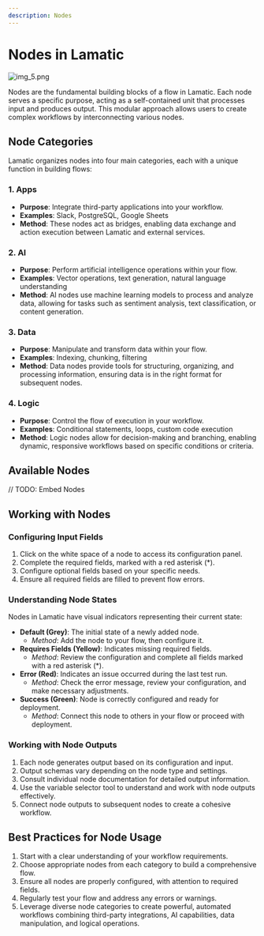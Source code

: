 ```yaml
---
description: Nodes
---
```


# Nodes in Lamatic

![img_5.png](./img_5.png)

Nodes are the fundamental building blocks of a flow in Lamatic. Each node serves a specific purpose, acting as a self-contained unit that processes input and produces output. This modular approach allows users to create complex workflows by interconnecting various nodes.

## Node Categories

Lamatic organizes nodes into four main categories, each with a unique function in building flows:

### 1. Apps

- **Purpose**: Integrate third-party applications into your workflow.
- **Examples**: Slack, PostgreSQL, Google Sheets
- **Method**: These nodes act as bridges, enabling data exchange and action execution between Lamatic and external services.

### 2. AI

- **Purpose**: Perform artificial intelligence operations within your flow.
- **Examples**: Vector operations, text generation, natural language understanding
- **Method**: AI nodes use machine learning models to process and analyze data, allowing for tasks such as sentiment analysis, text classification, or content generation.

### 3. Data

- **Purpose**: Manipulate and transform data within your flow.
- **Examples**: Indexing, chunking, filtering
- **Method**: Data nodes provide tools for structuring, organizing, and processing information, ensuring data is in the right format for subsequent nodes.

### 4. Logic

- **Purpose**: Control the flow of execution in your workflow.
- **Examples**: Conditional statements, loops, custom code execution
- **Method**: Logic nodes allow for decision-making and branching, enabling dynamic, responsive workflows based on specific conditions or criteria.

## Available Nodes
// TODO: Embed Nodes

## Working with Nodes

### Configuring Input Fields

1. Click on the white space of a node to access its configuration panel.
2. Complete the required fields, marked with a red asterisk (*).
3. Configure optional fields based on your specific needs.
4. Ensure all required fields are filled to prevent flow errors.

### Understanding Node States

Nodes in Lamatic have visual indicators representing their current state:

- **Default (Grey)**: The initial state of a newly added node.
    - *Method*: Add the node to your flow, then configure it.
- **Requires Fields (Yellow)**: Indicates missing required fields.
    - *Method*: Review the configuration and complete all fields marked with a red asterisk (*).
- **Error (Red)**: Indicates an issue occurred during the last test run.
    - *Method*: Check the error message, review your configuration, and make necessary adjustments.
- **Success (Green)**: Node is correctly configured and ready for deployment.
    - *Method*: Connect this node to others in your flow or proceed with deployment.

### Working with Node Outputs

1. Each node generates output based on its configuration and input.
2. Output schemas vary depending on the node type and settings.
3. Consult individual node documentation for detailed output information.
4. Use the variable selector tool to understand and work with node outputs effectively.
5. Connect node outputs to subsequent nodes to create a cohesive workflow.

## Best Practices for Node Usage

1. Start with a clear understanding of your workflow requirements.
2. Choose appropriate nodes from each category to build a comprehensive flow.
3. Ensure all nodes are properly configured, with attention to required fields.
4. Regularly test your flow and address any errors or warnings.
5. Leverage diverse node categories to create powerful, automated workflows combining third-party integrations, AI capabilities, data manipulation, and logical operations.